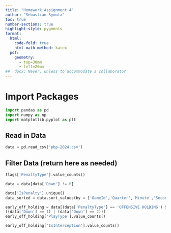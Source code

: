 ```yaml
---
title: "Homework Assignment 4"
author: "Sebastian Symula"
toc: true
number-sections: true
highlight-style: pygments
format: 
  html: 
    code-fold: true
    html-math-method: katex
  pdf: 
    geometry: 
      - top=30mm
      - left=20mm
##  docx: Never, unless to accommodate a collaborator
---
```


# Import Packages

```python
import pandas as pd
import numpy as np
import matplotlib.pyplot as plt

```

## Read in Data

```python
data = pd.read_csv('pbp-2024.csv')
```

## Filter Data (return here as needed)

```python
flags['PenaltyType'].value_counts()

```

```python
data = data[data['Down'] != 0]
```

```python
data['IsPenalty'].unique()
data_sorted = data.sort_values(by = ['GameId','Quarter','Minute','Second'], ascending = [True,True,False,False])
```

```python
early_off_holding = data[(data['PenaltyType'] == 'OFFENSIVE HOLDING') & 
((data['Down'] == 1) | (data['Down'] == 2))]
early_off_holding['PlayType'].value_counts()
```

```python
early_off_holding['IsInterception'].value_counts()

```